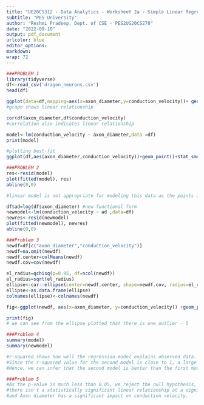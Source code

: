 ---
title: "UE20CS312 - Data Analytics - Worksheet 2a - Simple Linear Regression"
subtitle: "PES University"
author: "Reshmi Pradeep, Dept. of CSE - PES2UG20CS270"
date: "2022-09-10"
output: pdf_document
urlcolor: blue
editor_options: 
markdown: 
wrap: 72
---
```{r 2a}
###PROBLEM 1
library(tidyverse)
df<-read_csv('dragon_neurons.csv')
head(df)

ggplot(data=df,mapping=aes(x=axon_diameter,y=conduction_velocity))+ geom_point()+ stat_smooth()
#graph shows linear relationship

cor(df$axon_diameter,df$conduction_velocity)
#correlation also indicates linear relationship

model<-lm(conduction_velocity ~ axon_diameter,data =df) 
print(model)

#plotting best-fit
ggplot(df,aes(axon_diameter,conduction_velocity))+geom_point()+stat_smooth(method=lm)

###PROBLEM 2
res<-resid(model)
plot(fitted(model), res) 
abline(0,0)

#linear model is not appropriate for modeling this data as the points are not scattered randomly around the residual=0 in the plot.

df$ad=log(df$axon_diameter) #new functional form
newmodel<-lm(conduction_velocity ~ ad ,data=df) 
newres<-resid(newmodel)
plot(fitted(newmodel), newres) 
abline(0,0)

###Problem 3
newdf=df[c("axon_diameter","conduction_velocity")] 
newdf=na.omit(newdf) 
newdf.center=colMeans(newdf) 
newdf.cov=cov(newdf)

el_radius=qchisq(p=0.95, df=ncol(newdf)) 
el_radius=sqrt(el_radius)
ellipse<-car::ellipse(center=newdf.center, shape=newdf.cov, radius=el_radius, segments=150, draw=FALSE)
ellipse<-as.data.frame(ellipse)
colnames(ellipse)<-colnames(newdf)

fig<-ggplot(newdf, aes(x=axon_diameter, y=conduction_velocity)) +geom_point(size=2) +geom_polygon(data=ellipse, fill="blue", color="black", alpha =0.5) +geom_point(aes(newdf.center[1] , newdf.center[2]) ,size=5,color="white") +geom_text(aes(label=row.names(newdf)), hjust=1, vjust=-1.5, size=2.5) +ylab("conduction_velocity")+ xlab("axon_diameter")

print(fig)
# we can see from the ellipse plotted that there is one outlier - 5

###Problem 4
summary(model)
summary(newmodel)

#r-squared shows how well the regression model explains observed data. 
#Since the r-squared value for the second model is close to 1, a large proportion of the variability has been explained by the regression model.
#Hence, we can infer that the second model is better than the first model.

###Problem 5
#As the p-value is much less than 0.05, we reject the null hypothesis, 
#there isn't a statistically significant linear relationship at a significance value of 0.05
#and Axon diameter has a significant impact on conduction velocity.
```